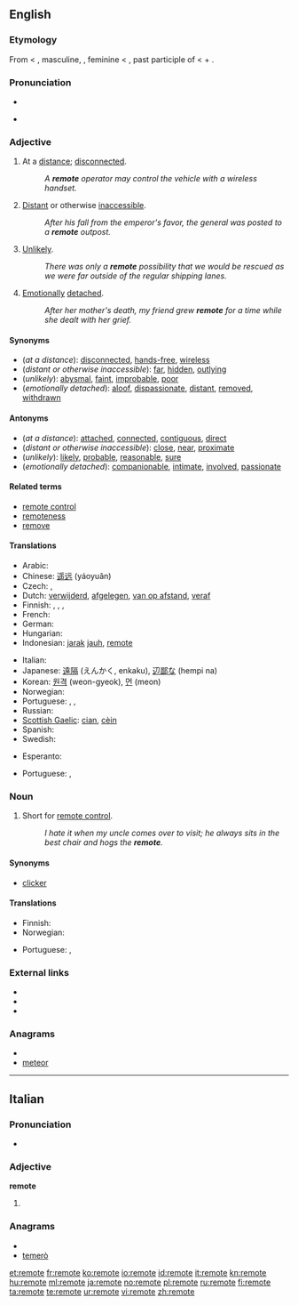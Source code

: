 ==English==

===Etymology===
From {{etyl|enm}} < {{etyl|fro}} {{term|lang=fro|remot}}, masculine, {{term|lang=fro|remote}}, feminine < {{etyl|la}} {{term|lang=la|remotus}}, past participle of {{term|lang=la|removere||to remove}} < {{term|re-|lang=la}} + {{term|movere|lang=la||to move}}.

===Pronunciation===
* {{audio|en-us-remote.ogg|Audio (US)}}

* {{rhymes|əʊt}}

===Adjective===
{{en-adj|remot|er|est}}

# At a [[distance]]; [[disconnected]].
#: ''A '''remote''' operator may control the vehicle with a wireless handset.''
# [[distant|Distant]] or otherwise [[inaccessible]].
#: ''After his fall from the emperor's favor, the general was posted to a '''remote''' outpost.''
# [[unlikely|Unlikely]].
#: ''There was only a '''remote''' possibility that we would be rescued as we were far outside of the regular shipping lanes.''
# [[emotion|Emotionally]] [[detach]]ed.
#: ''After her mother's death, my friend grew '''remote''' for a time while she dealt with her grief.''

====Synonyms====
* (''at a distance''): [[disconnected]], [[hands-free]], [[wireless]]
* (''distant or otherwise inaccessible''): [[far]], [[hidden]], [[outlying]]
* (''unlikely''): [[abysmal]], [[faint]], [[improbable]], [[poor]]
* (''emotionally detached''): [[aloof]], [[dispassionate]], [[distant]], [[removed]], [[withdrawn]]

====Antonyms====
* (''at a distance''): [[attached]], [[connected]], [[contiguous]], [[direct]]
* (''distant or otherwise inaccessible''): [[close]], [[near]], [[proximate]]
* (''unlikely''): [[likely]], [[probable]], [[reasonable]], [[sure]]
* (''emotionally detached''): [[companionable]], [[intimate]], [[involved]], [[passionate]]

====Related terms====
* [[remote control]]
* [[remoteness]]
* [[remove]]

====Translations====
{{trans-top|at a distance}}
* Arabic: {{Arab|[[بعيد]]}} {{IPAchar|(baʕīd)}}
* Chinese: [[遥远]] (yáoyuǎn)
* Czech: {{t-|cs|vzdálený}},  {{t|cs|nepřístupný}}
* Dutch: [[verwijderd]], [[afgelegen]], [[van op afstand]], [[veraf]]
* Finnish: {{t-|fi|etäinen}}, {{t-|fi|kaukainen}}, {{t+|fi|etä-}}, {{t-|fi|kauko-}}
* French: {{t+|fr|distant}}
* German: {{t-|de|abgelegen}}
* Hungarian: {{t+|hu|távoli}}
* Indonesian: [[jarak]] [[jauh]], [[#Indonesian|remote]]
{{trans-mid}}
* Italian: {{t+|it|remoto}}
* Japanese: [[遠隔]] (えんかく, enkaku), [[辺鄙な]] (hempi na)
* Korean: [[원격]] (weon-gyeok), [[먼]] (meon)
* Norwegian: {{t-|no|fjern}}
* Portuguese: {{t+|pt|remoto}},  {{t+|pt|longínquo|m}},  {{t+|pt|distante}}
* Russian: {{t+|ru|отдалённый|tr=otdaljónnyj}}
* [[Scottish Gaelic]]: [[cian]], [[cèin]]
* Spanish: {{t-|es|remoto}}
* Swedish: {{t+|sv|avlägsen}}
{{trans-bottom}}

{{trans-top|distant or otherwise unaccessible}}
* Esperanto: {{t-|eo|izolita|xs=Esperanto}}
{{trans-mid}}
* Portuguese: {{t+|pt|isolado}},  {{t|pt|inacessível}}
{{trans-bottom}}

===Noun===
{{en-noun}}

# Short for [[remote control]].
#: ''I hate it when my uncle comes over to visit; he always sits in the best chair and hogs the '''remote'''.''

====Synonyms====
* {{sense|remote control}} [[clicker]]

====Translations====
{{trans-top|remote control}}
* Finnish: {{t-|fi|kaukosäädin}}
* Norwegian: {{t+|no|fjernkontroll|m}}
{{trans-mid}}
* Portuguese: {{t+|pt|controle}},  {{t|pt|controlo remoto}}
{{trans-bottom}}

===External links===
* {{R:Webster 1913}}
* {{R:Century 1911}}
* {{R:OneLook}}

===Anagrams===
* {{alphagram|eemort}}
* [[meteor#English|meteor]]

----

==Italian==

===Pronunciation===
* {{IPA|[reˈmɔː.t̪e]|/reˈmɔte/|lang=it}}

===Adjective===
'''remote''' {{f}} {{plural}}

# {{feminine plural of|remoto}}

===Anagrams===
* {{alphagram|eemort}}
* [[temerò#Italian|temerò]]

[[et:remote]]
[[fr:remote]]
[[ko:remote]]
[[io:remote]]
[[id:remote]]
[[it:remote]]
[[kn:remote]]
[[hu:remote]]
[[ml:remote]]
[[ja:remote]]
[[no:remote]]
[[pl:remote]]
[[ru:remote]]
[[fi:remote]]
[[ta:remote]]
[[te:remote]]
[[ur:remote]]
[[vi:remote]]
[[zh:remote]]